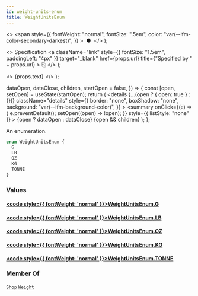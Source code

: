 ```yaml
---
id: weight-units-enum
title: WeightUnitsEnum
---
```


  <>
    <span
      style={{
        fontWeight: "normal",
        fontSize: ".5em",
        color: "var(--ifm-color-secondary-darkest)",
      }}
    >
      &nbsp;●&nbsp;
    </span>
  </>
);

  <>
    Specification
    <a
      className="link"
      style={{ fontSize: "1.5em", paddingLeft: "4px" }}
      target="\_blank"
      href={props.url}
      title={"Specified by " + props.url}
    >
      ⎘
    </a>
  </>
);

  <>
    <span className={props.class}>{props.text}</span>
  </>
);


  dataOpen,
  dataClose,
  children,
  startOpen = false,
}) => {
  const [open, setOpen] = useState(startOpen);
  return (
    <details
      {...(open ? { open: true } : {})}
      className="details"
      style={{
        border: "none",
        boxShadow: "none",
        background: "var(--ifm-background-color)",
      }}
    >
      <summary
        onClick={(e) => {
          e.preventDefault();
          setOpen((open) => !open);
        }}
        style={{ listStyle: "none" }}
      >
        {open ? dataOpen : dataClose}
      </summary>
      {open && children}
    </details>
  );
};

An enumeration.

```graphql
enum WeightUnitsEnum {
  G
  LB
  OZ
  KG
  TONNE
}
```

### Values

#### [<code style={{ fontWeight: 'normal' }}>WeightUnitsEnum.<b>G</b></code>](#)

>

#### [<code style={{ fontWeight: 'normal' }}>WeightUnitsEnum.<b>LB</b></code>](#)

>

#### [<code style={{ fontWeight: 'normal' }}>WeightUnitsEnum.<b>OZ</b></code>](#)

>

#### [<code style={{ fontWeight: 'normal' }}>WeightUnitsEnum.<b>KG</b></code>](#)

>

#### [<code style={{ fontWeight: 'normal' }}>WeightUnitsEnum.<b>TONNE</b></code>](#)

>

### Member Of

[`Shop`](../../../api-storefront/miscellaneous/objects/shop) <Badge class="badge badge--secondary" text="object"/><Bullet />[`Weight`](../../../api-storefront/miscellaneous/objects/weight) <Badge class="badge badge--secondary" text="object"/>
